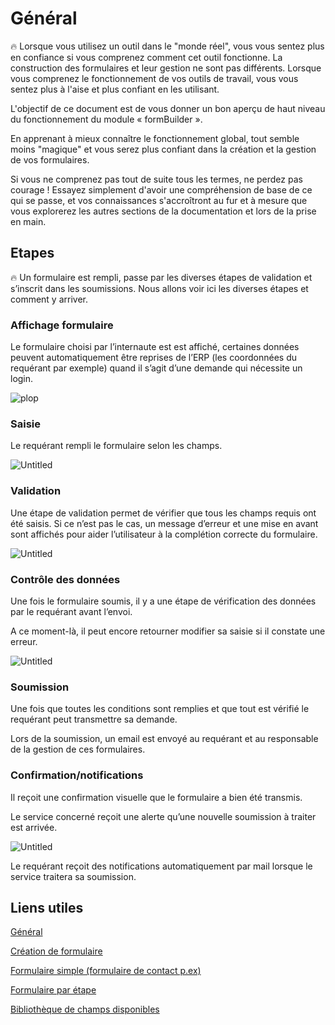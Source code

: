 # Général

<aside>
🔥 Lorsque vous utilisez un outil dans le "monde réel", vous vous sentez plus en confiance si vous comprenez comment cet outil fonctionne. La construction des formulaires et leur gestion ne sont pas différents. Lorsque vous comprenez le fonctionnement de vos outils de travail, vous vous sentez plus à l'aise et plus confiant en les utilisant.

L'objectif de ce document est de vous donner un bon aperçu de haut niveau du fonctionnement du module « formBuilder ».

En apprenant à mieux connaître le fonctionnement global, tout semble moins "magique" et vous serez plus confiant dans la création et la gestion de vos formulaires.

Si vous ne comprenez pas tout de suite tous les termes, ne perdez pas courage !
Essayez simplement d'avoir une compréhension de base de ce qui se passe, et vos connaissances s'accroîtront au fur et à mesure que vous explorerez les autres sections de la documentation et lors de la prise en main.

</aside>

## Etapes

<aside>
🔥 Un formulaire est rempli, passe par les diverses étapes de validation et s’inscrit dans les soumissions. Nous allons voir ici les diverses étapes et comment y arriver.

</aside>

### Affichage formulaire

Le formulaire choisi par l’internaute est est affiché, certaines données peuvent automatiquement être reprises de l’ERP (les coordonnées du requérant par exemple) quand il s’agit d’une demande qui nécessite un login.

![plop](../../images/Formbuilder/Untitled.png)

### Saisie

Le requérant rempli le formulaire selon les champs.

![Untitled](../../images/Formbuilder/Untitled%201.png)

### Validation

Une étape de validation permet de vérifier que tous les champs requis ont été saisis. Si ce n’est pas le cas, un message d’erreur et une mise en avant sont affichés pour aider l’utilisateur à la complétion correcte du formulaire.

![Untitled](../../images/Formbuilder/Untitled%202.png)

### Contrôle des données

Une fois le formulaire soumis, il y a une étape de vérification des données par le requérant avant l’envoi.

A ce moment-là, il peut encore retourner modifier sa saisie si il constate une erreur.

![Untitled](../../images/Formbuilder/Untitled%203.png)

### Soumission

Une fois que toutes les conditions sont remplies et que tout est vérifié le requérant peut transmettre sa demande.

Lors de la soumission, un email est envoyé au requérant et au responsable de la gestion de ces formulaires.

### Confirmation/notifications

Il reçoit une confirmation visuelle que le formulaire a bien été transmis.

Le service concerné reçoit une alerte qu’une nouvelle soumission à traiter est arrivée.

![Untitled](../../images/Formbuilder/Untitled%204.png)

Le requérant reçoit des notifications automatiquement par mail lorsque le service traitera sa soumission.

## Liens utiles

[Général](https://www.notion.so/G-n-ral-8dedd8e4f3a942468f6397c2354c60f9?pvs=21)

[Création de formulaire](https://www.notion.so/Cr-ation-de-formulaire-894a800b95d8441eb633a89cd03d2f71?pvs=21)

[Formulaire simple (formulaire de contact p.ex)](https://www.notion.so/Formulaire-simple-formulaire-de-contact-p-ex-6b1ecb8bd0484e5899b282a1c40c0e2d?pvs=21)

[Formulaire par étape](https://www.notion.so/Formulaire-par-tape-1c4593439a2b453597184f7a3dbacba5?pvs=21)

[Bibliothèque de champs disponibles](https://www.notion.so/Biblioth-que-de-champs-disponibles-205c9874dacb4e83a6d1120b170cb3f6?pvs=21)
